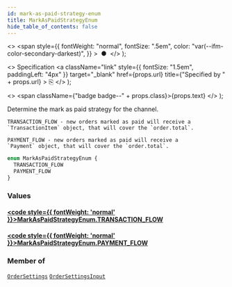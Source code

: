 ```yaml
---
id: mark-as-paid-strategy-enum
title: MarkAsPaidStrategyEnum
hide_table_of_contents: false
---
```


  <>
    <span
      style={{
        fontWeight: "normal",
        fontSize: ".5em",
        color: "var(--ifm-color-secondary-darkest)",
      }}
    >
      &nbsp;●&nbsp;
    </span>
  </>
);

  <>
    Specification
    <a
      className="link"
      style={{ fontSize: "1.5em", paddingLeft: "4px" }}
      target="\_blank"
      href={props.url}
      title={"Specified by " + props.url}
    >
      ⎘
    </a>
  </>
);

  <>
    <span className={"badge badge--" + props.class}>{props.text}</span>
  </>
);

Determine the mark as paid strategy for the channel.

    TRANSACTION_FLOW - new orders marked as paid will receive a
    `TransactionItem` object, that will cover the `order.total`.

    PAYMENT_FLOW - new orders marked as paid will receive a
    `Payment` object, that will cover the `order.total`.

```graphql
enum MarkAsPaidStrategyEnum {
  TRANSACTION_FLOW
  PAYMENT_FLOW
}
```

### Values

#### [<code style={{ fontWeight: 'normal' }}>MarkAsPaidStrategyEnum.<b>TRANSACTION_FLOW</b></code>](#)

>

#### [<code style={{ fontWeight: 'normal' }}>MarkAsPaidStrategyEnum.<b>PAYMENT_FLOW</b></code>](#)

>

### Member of

[`OrderSettings`](../../api-reference/objects/order-settings) <Badge class="secondary" text="object"/><Bullet />[`OrderSettingsInput`](../../api-reference/inputs/order-settings-input) <Badge class="secondary" text="input"/>
